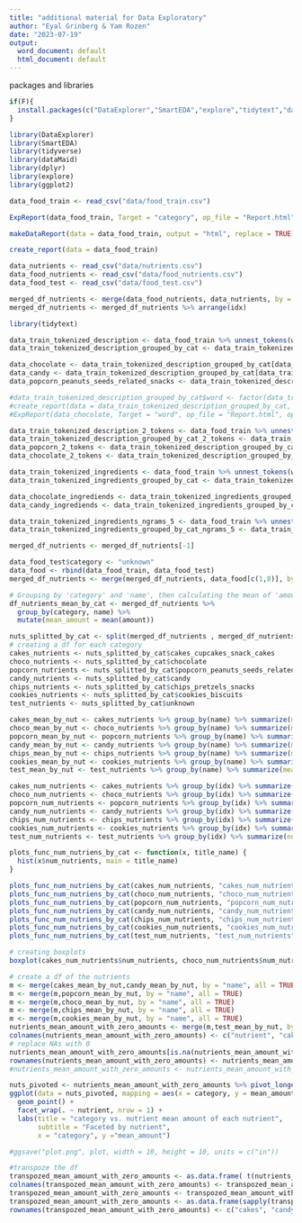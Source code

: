 ```yaml
---
title: "additional material for Data Exploratory"
author: "Eyal Grinberg & Yam Rozen"
date: "2023-07-19"
output:
  word_document: default
  html_document: default
---
```


packages and libraries

```r
if(F){
  install.packages(c("DataExplorer","SmartEDA","explore","tidytext","dataMaid", "explore"))
}
```

```r
library(DataExplorer)
library(SmartEDA)
library(tidyverse)
library(dataMaid)
library(dplyr)
library(explore)
library(ggplot2)
```

```r
data_food_train <- read_csv("data/food_train.csv")
```

```r
ExpReport(data_food_train, Target = "category", op_file = "Report.html", op_dir = getwd())
```

```r
makeDataReport(data = data_food_train, output = "html", replace = TRUE)
```

```r
create_report(data = data_food_train)
```

```r
data_nutrients <- read_csv("data/nutrients.csv")
data_food_nutrients <- read_csv("data/food_nutrients.csv")
data_food_test <- read_csv("data/food_test.csv")
```

```r
merged_df_nutrients <- merge(data_food_nutrients, data_nutrients, by = "nutrient_id", all.x = TRUE)
merged_df_nutrients <- merged_df_nutrients %>% arrange(idx)
```

```r
library(tidytext)
```

```r
data_train_tokenized_description <- data_food_train %>% unnest_tokens(word, description) %>% count(category, word, sort = TRUE)
data_train_tokenized_description_grouped_by_cat <- data_train_tokenized_description %>% group_by(category) %>% summarise(word, n)
```

```r
data_chocolate <- data_train_tokenized_description_grouped_by_cat[data_train_tokenized_description_grouped_by_cat$category == "chocolate" , ]
data_candy <- data_train_tokenized_description_grouped_by_cat[data_train_tokenized_description_grouped_by_cat$category == "candy" , ]
data_popcorn_peanuts_seeds_related_snacks <- data_train_tokenized_description_grouped_by_cat[data_train_tokenized_description_grouped_by_cat$category == "popcorn_peanuts_seeds_related_snacks" , ]

#data_train_tokenized_description_grouped_by_cat$word <- factor(data_train_tokenized_description_grouped_by_cat$word)
#create_report(data = data_train_tokenized_description_grouped_by_cat, y = "n")
#ExpReport(data_chocolate, Target = "word", op_file = "Report.html", op_dir = getwd())
```

```r
data_train_tokenized_description_2_tokens <- data_food_train %>% unnest_tokens(bigram, description, token = "ngrams", n = 2) %>% count(category, bigram, sort = TRUE)
data_train_tokenized_description_grouped_by_cat_2_tokens <- data_train_tokenized_description_2_tokens %>% group_by(category) %>% summarise(bigram, n)
data_popcorn_2_tokens <- data_train_tokenized_description_grouped_by_cat_2_tokens[data_train_tokenized_description_grouped_by_cat_2_tokens$category == "popcorn_peanuts_seeds_related_snacks" , ]
data_chocolate_2_tokens <- data_train_tokenized_description_grouped_by_cat_2_tokens[data_train_tokenized_description_grouped_by_cat_2_tokens$category == "chocolate" , ]
```

```r
data_train_tokenized_ingredients <- data_food_train %>% unnest_tokens(word, ingredients) %>% count(category, word, sort = TRUE)
data_train_tokenized_ingredients_grouped_by_cat <- data_train_tokenized_ingredients %>% group_by(category) %>% summarise(word, n)
```

```r
data_chocolate_ingrediends <- data_train_tokenized_ingredients_grouped_by_cat[data_train_tokenized_ingredients_grouped_by_cat$category == "chocolate" , ]
data_candy_ingrediends <- data_train_tokenized_ingredients_grouped_by_cat[data_train_tokenized_ingredients_grouped_by_cat$category == "candy" , ]
```

```r
data_train_tokenized_ingredients_ngrams_5 <- data_food_train %>% unnest_tokens(word, ingredients, token = "ngrams", n = 5) %>% count(category, word, sort = TRUE)
data_train_tokenized_ingredients_grouped_by_cat_ngrams_5 <- data_train_tokenized_ingredients_ngrams_5 %>% group_by(category) %>% summarise(word, n)
```

```r
merged_df_nutrients <- merged_df_nutrients[-1]
```

```r
data_food_test$category <- "unknown"
data_food <- rbind(data_food_train, data_food_test)
merged_df_nutrients <- merge(merged_df_nutrients, data_food[c(1,8)], by = "idx", all.x = TRUE)
```

```r
# Grouping by 'category' and 'name', then calculating the mean of 'amount'
df_nutrients_mean_by_cat <- merged_df_nutrients %>%
  group_by(category, name) %>%
  mutate(mean_amount = mean(amount))
```

```r
nuts_splitted_by_cat <- split(merged_df_nutrients , merged_df_nutrients$category)
# creating a df for each category
cakes_nutrients <- nuts_splitted_by_cat$cakes_cupcakes_snack_cakes
choco_nutrients <- nuts_splitted_by_cat$chocolate
popcorn_nutrients <- nuts_splitted_by_cat$popcorn_peanuts_seeds_related_snacks
candy_nutrients <- nuts_splitted_by_cat$candy
chips_nutrients <- nuts_splitted_by_cat$chips_pretzels_snacks
cookies_nutrients <- nuts_splitted_by_cat$cookies_biscuits
test_nutrients <- nuts_splitted_by_cat$unknown
```

```r
cakes_mean_by_nut <- cakes_nutrients %>% group_by(name) %>% summarize(mean_amount = mean(amount))
choco_mean_by_nut <- choco_nutrients %>% group_by(name) %>% summarize(mean_amount = mean(amount))
popcorn_mean_by_nut <- popcorn_nutrients %>% group_by(name) %>% summarize(mean_amount = mean(amount))
candy_mean_by_nut <- candy_nutrients %>% group_by(name) %>% summarize(mean_amount = mean(amount))
chips_mean_by_nut <- chips_nutrients %>% group_by(name) %>% summarize(mean_amount = mean(amount))
cookies_mean_by_nut <- cookies_nutrients %>% group_by(name) %>% summarize(mean_amount = mean(amount))
test_mean_by_nut <- test_nutrients %>% group_by(name) %>% summarize(mean_amount = mean(amount))
```

```r
cakes_num_nutrients <- cakes_nutrients %>% group_by(idx) %>% summarize(num_nutrients = length(name))
choco_num_nutrients <- choco_nutrients %>% group_by(idx) %>% summarize(num_nutrients = length(name))
popcorn_num_nutrients <- popcorn_nutrients %>% group_by(idx) %>% summarize(num_nutrients = length(name))
candy_num_nutrients <- candy_nutrients %>% group_by(idx) %>% summarize(num_nutrients = length(name))
chips_num_nutrients <- chips_nutrients %>% group_by(idx) %>% summarize(num_nutrients = length(name))
cookies_num_nutrients <- cookies_nutrients %>% group_by(idx) %>% summarize(num_nutrients = length(name))
test_num_nutrients <- test_nutrients %>% group_by(idx) %>% summarize(num_nutrients = length(name))
```

```r
plots_func_num_nutriens_by_cat <- function(x, title_name) {
  hist(x$num_nutrients, main = title_name)
}
```

```r
plots_func_num_nutriens_by_cat(cakes_num_nutrients, "cakes_num_nutrients")
plots_func_num_nutriens_by_cat(choco_num_nutrients, "choco_num_nutrients")
plots_func_num_nutriens_by_cat(popcorn_num_nutrients, "popcorn_num_nutrients")
plots_func_num_nutriens_by_cat(candy_num_nutrients, "candy_num_nutrients")
plots_func_num_nutriens_by_cat(chips_num_nutrients, "chips_num_nutrients")
plots_func_num_nutriens_by_cat(cookies_num_nutrients, "cookies_num_nutrients")
plots_func_num_nutriens_by_cat(test_num_nutrients, "test_num_nutrients")
```

```r
# creating boxplots
boxplot(cakes_num_nutrients$num_nutrients, choco_num_nutrients$num_nutrients, popcorn_num_nutrients$num_nutrients, candy_num_nutrients$num_nutrients, chips_num_nutrients$num_nutrients, cookies_num_nutrients$num_nutrients, test_num_nutrients$num_nutrients, main = "boxplot for num nutrients per category", names = c("cakes", "chocolate", "popcorn", "candy", "chips", "cookies", "test"))
```

```r
# create a df of the nutrients 
m <- merge(cakes_mean_by_nut,candy_mean_by_nut, by = "name", all = TRUE)
m <- merge(m,popcorn_mean_by_nut, by = "name", all = TRUE)
m <- merge(m,choco_mean_by_nut, by = "name", all = TRUE)
m <- merge(m,chips_mean_by_nut, by = "name", all = TRUE)
m <- merge(m,cookies_mean_by_nut, by = "name", all = TRUE)
nutrients_mean_amount_with_zero_amounts <- merge(m,test_mean_by_nut, by = "name", all = TRUE) 
colnames(nutrients_mean_amount_with_zero_amounts) <- c("nutrient", "cakes", "candy", "popcorn", "chocolate", "chips", "cookies", "test")
# replace NAs with 0
nutrients_mean_amount_with_zero_amounts[is.na(nutrients_mean_amount_with_zero_amounts)] <- 0  
rownames(nutrients_mean_amount_with_zero_amounts) <- nutrients_mean_amount_with_zero_amounts[,1]
#nutrients_mean_amount_with_zero_amounts <- nutrients_mean_amount_with_zero_amounts[,-1]
```

```r
nuts_pivoted <- nutrients_mean_amount_with_zero_amounts %>% pivot_longer(!nutrient, names_to = "category", values_to = "mean_amount")
ggplot(data = nuts_pivoted, mapping = aes(x = category, y = mean_amount)) +
  geom_point() +
  facet_wrap(. ~ nutrient, nrow = 1) +
  labs(title = "category vs. nutrient mean amount of each nutrient",
       subtitle = "Faceted by nutrient",
       x = "category", y ="mean_amount") 

#ggsave("plot.png", plot, width = 10, height = 10, units = c("in"))
```





```r
#transpoze the df
transpozed_mean_amount_with_zero_amounts <- as.data.frame( t(nutrients_mean_amount_with_zero_amounts) )
colnames(transpozed_mean_amount_with_zero_amounts) <- transpozed_mean_amount_with_zero_amounts[1,]
transpozed_mean_amount_with_zero_amounts <- transpozed_mean_amount_with_zero_amounts[-1,]
transpozed_mean_amount_with_zero_amounts <- as.data.frame(sapply(transpozed_mean_amount_with_zero_amounts, as.numeric))
rownames(transpozed_mean_amount_with_zero_amounts) <- c("cakes", "candy", "popcorn", "chocolate", "chips", "cookies", "test")
```

